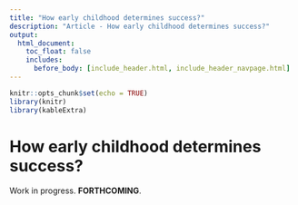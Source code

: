 ```yaml
---
title: "How early childhood determines success?"
description: "Article - How early childhood determines success?"
output: 
  html_document:
    toc_float: false
    includes:
      before_body: [include_header.html, include_header_navpage.html] 
---
```


<!-- Google tag (gtag.js) -->
<script async src="https://www.googletagmanager.com/gtag/js?id=G-F5HJ5VRY62"></script>
<script>
  window.dataLayer = window.dataLayer || [];
  function gtag(){dataLayer.push(arguments);}
  gtag('js', new Date());

  gtag('config', 'G-F5HJ5VRY62');
</script>

```r
knitr::opts_chunk$set(echo = TRUE)
library(knitr)
library(kableExtra)
```

# How early childhood determines success?

Work in progress. **FORTHCOMING**.

